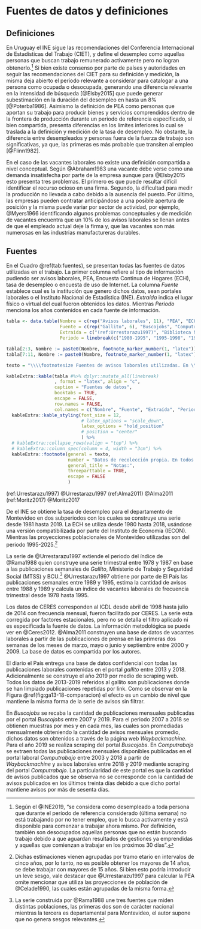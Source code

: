 # Fuentes de datos y definiciones {#cap:Datos}

## Definiciones

<!-- % 2. Desempleo -->
En Uruguay el INE sigue las recomendaciones del Conferencia Internacional de Estadísticas del Trabajo (CIET), y define el desempleo como aquellas personas que buscan trabajo remunerado activamente pero no logran obtenerlo.[^ine] Si bien existe consenso por parte de países y autoridades en seguir las recomendaciones del CIET para su definición y medición, la misma deja abierto el período relevante a considerar para catalogar a una persona como ocupada o desocupada, generando una diferencia relevante en la intensidad de búsqueda [@Elsby2015] que puede generar subestimación en la duración del desempleo en hasta un 8% [@Poterba1986]. Asimismo la definición de PEA como personas que aportan su trabajo para producir bienes y servicios comprendidos dentro de la frontera de producción durante un periodo de referencia especificado, si bien compartida, presenta diferencias en los límites inferiores lo cual se traslada a la definición y medición de la tasa de desempleo.\footnote{El CIET sigue las recomendaciones del SCN, el cual sigue el criterio de la frontera de posibilidades de producción. Según lo anterior las actividades que quedan por fuera son exclusivamente actividades de producción de servicios, los servicios excluidos son los producidos por los miembros del hogar para el consumo final propio del hogar, producidos por el trabajo voluntario desde los hogares con destino a otros hogares. Las actividades excluidas son limpieza y pequeñas reparaciones del hogar, cocinar para los miembros del hogar, tareas de cuidado y educación de los miembros del hogar, transporte de los miembros del hogar. La PEA se utiliza como un sinónimo de fuerza de trabajo} No obstante, la diferencia entre desempleados y personas fuera de la fuerza de trabajo son significativas, ya que, las primeras es más probable que transiten al empleo [@Flinn1982].

[^ine]: Según el @INE2019, "se considera como desempleado a toda persona que durante el período de referencia considerado (última semana) no está trabajando por no tener empleo, que lo busca activamente y está disponible para comenzar a trabajar ahora mismo. Por definición, también son desocupados aquellas personas que no están buscando trabajo debido a que aguardan resultados de gestiones ya emprendidas y aquellas que comienzan a trabajar en los próximos 30 días".

<!-- %\subsubsection*{Vacantes} -->
En el caso de las vacantes laborales no existe una definición compartida a nivel conceptual. Según @Abraham1983 una vacante debe verse como una demanda insatisfecha por parte de la empresa aunque para @Elsby2015 esto presenta tres problemas. El primero es que puede resultar difícil identificar el recurso ocioso en una firma. Segundo, la dificultad para medir la producción no llevada a cabo debido a la ausencia del puesto. Por último, las empresas pueden contratar anticipándose a una posible apertura de posición y la misma puede variar por sector de actividad, por ejemplo, @Myers1966 identificando algunos problemas conceptuales y de medición de vacantes encuentra que un 10\% de los avisos laborales se llenan antes de que el empleado actual deje la firma y, que las vacantes son más numerosas en las industrias manufactureras durables.

## Fuentes

En el Cuadro \@ref(tab:fuentes), se presentan todas las fuentes de datos utilizadas en el trabajo. La primer columna refiere al tipo de información pudiendo ser avisos laborales, PEA, Encuesta Continua de Hogares (ECH), tasa de desempleo o encuesta de uso de Internet. La columna _Fuente_ establece cual es la institución que genero dichos datos, sean portales laborales o el Instituto Nacional de Estadística (INE). _Extraída_ indica el lugar físico o virtual del cual fueron obtenidos los datos. Mientras _Periodo_ menciona los años contenidos en cada fuente de información.

```r
tabla <- data.table(Nombre = c(rep("Avisos laborales", 11), "PEA", "ECH", "Tasa desempleo", "Encuesta Internet"),
                    Fuente = c(rep("Gallito", 6), "Buscojobs", "Computrabajo", "Gallito", "Buscojobs", "Computrabajo", "INE", "INE", "INE", "RADAR"),
                    Extraida = c("(ref:Urrestarazu1997)", "Biblioteca Nacional", "Biblioteca Nacional", "CERES", "(ref:Alma2011)", "Diario El País", "WaybackMachine", "WaybackMachine", "Portal Gallito", "Portal Buscojobs", "Portal Computrabajo", "(ref:Urrestarazu1997)", "IECON", "INE", "CIFRA"),
                    Periodo = linebreak(c("1980-1995", "1995-1998", "1999, 2000, 2009, 2010,\n 2011, 2012, 2013, 2014", "1998-2014", "2000-2009", "2013-2018", "2007-2018", "2003-2018", "2018-2019", "2019", "2018-2019", "1980-1995", "1980-2018", "1981-2019", "2015-2016")))

tabla[2:3, Nombre := paste0(Nombre, footnote_marker_number(1, "latex"))]
tabla[7:11, Nombre := paste0(Nombre, footnote_marker_number(1, "latex"))]

texto = "\\\\footnotesize Fuentes de avisos laborales utilizadas. En \\\\textit{Nombre} se define el tipo de información que contiene la fuente de datos. En \\\\textit{Fuente} se define la fuente de datos utilizada, es decir, donde se generó la información. En \\\\textit{Extraída} se menciona donde fueron recabados los datos física o virtualmente. \\\\textit{Periodo} refiere a los años a los cuales pertenecen las fuentes de datos."

kableExtra::kable(tabla #%>% dplyr::mutate_all(linebreak)
                  , format = "latex", align = "c",
                  caption = "Fuentes de datos",
                  booktabs = TRUE,
                  escape = FALSE,
                  row.names = FALSE,
                  col.names = c("Nombre", "Fuente", "Extraída", "Periodo")) %>%
  kableExtra::kable_styling(font_size = 12, 
                            # latex_options = "scale_down", 
                            latex_options = "hold_position"
                            # position = "center"
                            ) %>%
  # kableExtra::collapse_rows(valign = "top") %>%
  # kableExtra::column_spec(column = 4, width = "3cm") %>%
  kableExtra::footnote(general = texto,
                       number = "Datos de recolección propia. En todos los casos fue necesario imputar valores faltantes, lo cual se realizó mediante el paquete imputeTS, ver detalles en (ref:Moritz2017).",
                       general_title = "Notas:",
                       threeparttable = TRUE,
                       escape = FALSE
                       )
```

(ref:Urrestarazu1997) @Urrestarazu1997
(ref:Alma2011) @Alma2011
(ref:Moritz2017) @Moritz2017

De el INE se obtiene la tasa de desempleo para el departamento de Montevideo en dos subperiodos con los cuales se construye una serie desde 1981 hasta 2019. La ECH se utiliza desde 1980 hasta 2018, usándose una versión compatibilizada por parte del Instituto de Economía (IECON). Mientras las proyecciones poblacionales de Montevideo utilizadas son del periodo 1995-2025.^[Dichas estimaciones vienen agrupadas por tramo etario en intervalos de cinco años, por lo tanto, no es posible obtener los mayores de 14 años, se debe trabajar con mayores de 15 años. Si bien esto podría introducir un leve sesgo, vale destacar que @Urrestarazu1997 para calcular la PEA omite mencionar que utiliza las proyecciones de población de @Celade1990, las cuales están agrupadas de la misma forma.]

La serie de @Urrestarazu1997 extiende el periodo del índice de @Rama1988 quien construye una serie trimestral entre 1978 y 1987 en base a las publicaciones semanales de _Gallito_, Ministerio de Trabajo y Seguridad Social (MTSS) y BCU.^[La serie construida por @Rama1988 une tres fuentes que miden distintas poblaciones, las primeras dos son de carácter nacional mientras la tercera es departamental para Montevideo, el autor supone que no genera sesgos relevantes.] @Urrestarazu1997 obtiene por parte de El País las publicaciones semanales entre 1989 y 1995, estima la cantidad de avisos entre 1988 y 1989 y calcula un índice de vacantes laborales de frecuencia trimestral desde 1978 hasta 1995.\footnote{Para obtener la cantidad de avisos en 1987-1988 realiza un supuesto de aviso promedio. Estudian las publicaciones del primer trimestre de 1987 obtiene el tamaño del aviso promedio y supone que el mismo no varia para el total del periodo analizado. Posteriormente observando el espacio disponible con que contaba la sección de demanda de trabajo en cada edición estima la cantidad de avisos promedio que podían caber}

Los datos de CERES corresponden al ICDL desde abril de 1998 hasta julio de 2014 con frecuencia mensual, fueron facilitado por CERES. La serie esta corregida por factores estacionales, pero no se detalla el filtro aplicado ni es especificada la fuente de datos. La información metodológica se puede ver en @Ceres2012. @Alma2011 construyen una base de datos de vacantes laborales a partir de las publicaciones de prensa en las primeras dos semanas de los meses de marzo, mayo o junio y septiembre entre 2000 y 2009. La base de datos es compartida por los autores.

El diario el País entrega una base de datos confidencial con todas las publicaciones laborales contenidas en el portal _gallito_ entre 2013 y 2018. Adicionalmente se construye el año 2019 por medio de scraping web. Todos los datos de 2013-2019 referidos al gallito son publicaciones donde se han limpiado publicaciones repetidas por link.\footnote{Esta limpieza refiere a publicaciones con link idéntico, lo cual es un identificador utilizado en la base de datos. Posteriormente se realiza una limpieza adicional utilizando la similaridad del texto de los avisos.} Como se observar en la Figura \@ref(fig:ga13-18-comparacion) el efecto es un cambio de nivel que mantiene la misma forma de la serie de avisos sin filtrar.

En *Buscojobs* se recaba la cantidad de publicaciones mensuales publicadas por el portal _Buscojobs_ entre 2007 y 2019. Para el periodo 2007 a 2018 se obtienen muestras por mes y en cada mes, las cuales son promediadas mensualmente obteniendo la cantidad de avisos mensuales promedio, dichos datos son obtenidos a través de la página web _Waybackmachine_. Para el año 2019 se realiza scraping del portal _Buscojobs_. En *Computrabajo* se extraen todas las publicaciones mensuales disponibles publicadas en el portal laboral _Computrabajo_ entre 2003 y 2018 a partir de _Waybackmachine_ y avisos laborales entre 2018 y 2019 mediante scraping del portal _Computrabajo_. La particularidad de este portal es que la cantidad de avisos publicados que se observa no se corresponde con la cantidad de avisos publicados en los últimos treinta días debido a que dicho portal mantiene avisos por más de sesenta días.

<!-- El último paso es recolectar muestras trimestrales de avisos entre 1999 y 2013 (denotados _muestreos_), de forma tal de corroborar la hipótesis que el ICDL debe estar generado a partir de publicaciones de _Gallito_^[El término _muestreos_ refiere a recolecciones realizadas en los trimestres de 1999, 2000, 2009, 2010, 2011, 2012, 2013 y 2014 los cuales pueden verse en la Figura \@ref(fig:series-conjuntas) con color gris]. En la Figura \@ref(fig:series-conjuntas) puede verse como los _muestreos_ siguen el índice hasta el año 2012, a partir de allí se genera una diferencia en torno a los 1500-2000 avisos. Se asume que a partir de dicho año o bien cambio la metodología o se sumaron nuevas fuentes de datos. -->

<!-- Las tres páginas web de las cuales se extrajeron los datos difieren en la estructura con la cual presentan los avisos laborales. El mismo aviso se presenta de forma diferente y se pueden encontrar variaciones en cuanto a la información brindada. Por ejemplo, puede que el nombre del puesto y la empresa difieran levemente, que no se brinde información respecto a la empresa, o se haga referencia a "importante empresa". Para poder identificar empresas compartidas por portales, primero se limpia el texto, se borran _stopwords_, se buscan patrones similares y finalmente se hace un filtro manual del cual se mapean 452 valores contenidos en una matriz de dimensión 207 x 6 hacia un vector $x$ de dimensión 207.  -->
